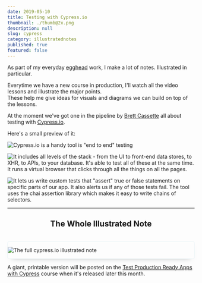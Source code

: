 ```yaml
---
date: 2019-05-10
title: Testing with Cypress.io
thumbnail: ./thumb@2x.png
description: null
slug: cypress
category: illustratednotes
published: true
featured: false
---
```


<div style ={{ maxWidth: '660px', margin: '0 auto' }}>

As part of my everyday [egghead](https://egghead.io) work, I make a lot of notes. Illustrated in particular.

Everytime we have a new course in production, I'll watch all the video lessons and illustrate the major points.  
These help me give ideas for visuals and diagrams we can build on top of the lessons. 

At the moment we've got one in the pipeline by [Brett Cassette](http://twitter.com/brettcassette) all about testing with [Cypress.io](https://www.cypress.io/).

Here's a small preview of it:

![Cypress.io is a handy tool is "end to end" testing](./CyTesting01@2x.png)

![It includes all levels of the stack - from the UI to front-end data stores, to XHR, to APIs, to your database. It's able to test all of these at the same time. It runs a virtual browser that clicks through all the things on all the pages.](./CyTesting02@2x.png)

![It lets us write custom tests that "assert" true or false statements on specific parts of our app. It also alerts us if any of those tests fail. The tool uses the chai assertion library which makes it easy to write chains of selectors.](./CyTesting03@2x.png)

---

<h2 style="text-align: center;">The Whole Illustrated Note</h2>

<br />

<div style="border: 1px solid #e8f3f7; box-sizing: border-box; border-radius: 4px;
  box-shadow: 0px 8px 16px -12px rgba(120, 134, 138, 0.75);">

![The full cypress.io illustrated note](./Cypress_Sketchnotes.png)

</div>

A giant, printable version will be posted on the [Test Production Ready Apps with Cypress](https://egghead.io/courses/test-production-ready-apps-with-cypress?rc=272bjb) course when it's released later this month.

</div>
